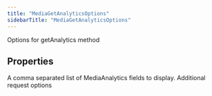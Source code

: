 ```yaml
---
title: "MediaGetAnalyticsOptions"
sidebarTitle: "MediaGetAnalyticsOptions"
---
```


Options for getAnalytics method

## Properties

<ParamField name="mediaAnalyticsfields" type="string[]">
A comma separated list of MediaAnalytics fields to display.
</ParamField>





<ParamField name="requestOptions" type="[RequestOptions](/xdks/typescript/reference/interfaces/RequestOptions)">
Additional request options
</ParamField>



